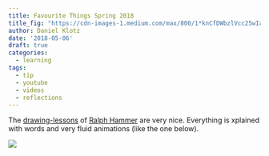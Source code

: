 ```yaml
---
title: Favourite Things Spring 2018
title_fig: "https://cdn-images-1.medium.com/max/800/1*knCfDWbzlVcc25wIajBgBQ.gif"
author: Daniel Klotz
date: '2018-05-06'
draft: true
categories:
  - learning
tags:
  - tip
  - youtube
  - videos
  - reflections
---
```


The [drawing-lessons](http://gallery.ralphammer.com/writing/) of [Ralph Hammer](https://twitter.com/ralphammer) are very nice. Everything is xplained with words and very fluid animations (like the one below). 

![](https://cdn-images-1.medium.com/max/800/1*knCfDWbzlVcc25wIajBgBQ.gif)


